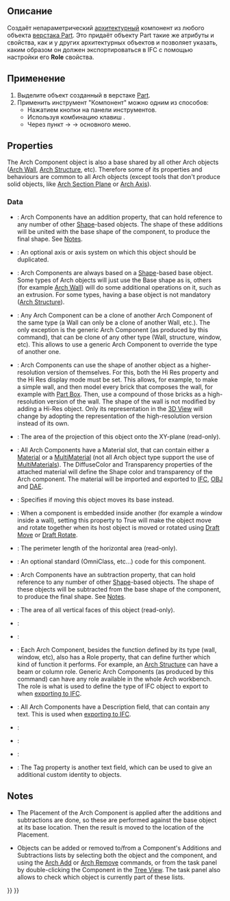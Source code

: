 <languages/>

<div class="mw-translate-fuzzy">
{{Docnav/ru
|[[Arch_Survey/ru|Survey]]
|[[Arch_CloneComponent/ru|Клонировать компонент]]
|[[Arch_Workbench/ru|Arch]]
|IconL=Arch_Survey.svg
|IconR=Arch_CloneComponent.svg
|IconC=Workbench_Arch.svg
}}
</div>

<div class="mw-translate-fuzzy">
{{GuiCommand/ru
|Name=Arch Component‏‎‏‎
|Name/ru=Arch Component‏‎‏‎
|Icon=Arch_Component.svg
|MenuLocation=Arch → Вспомогательные → Компонент
|Workbenches=[[Arch_Workbench/ru|Arch]]
|Shortcut={{KEY|C}} {{KEY|M}}
|SeeAlso=
}}
</div>

<span id="Description"></span>
==Описание==

<div class="mw-translate-fuzzy">
Создаёт непараметрический [[Arch_Workbench/ru|архитектурный]] компонент из любого объекта  [[Part_Workbench/ru|верстака Part]]. Это придаёт объекту Part такие же атрибуты и свойства, как и у других архитектурных объектов и позволяет указать, каким образом он должен экспортироваться в IFC с помощью настройки его '''Role''' свойства.
</div>

<span id="Usage"></span>
==Применение==

<div class="mw-translate-fuzzy">
# Выделите объект созданный в верстаке [[Part_Workbench/ru|Part]].
# Применить инструмент "Компонент" можно одним из способов:
#* Нажатием кнопки {{Button|[[Image:Arch_Component.svg|16px]]}} на панели инструментов.
#* Используя комбинацию клавиш {{KEY|C}} {{KEY|M}}. 
#* Через пункт {{KEY|Arch}} → {{KEY|Вспомогательные}} → {{KEY|[[Image:Arch_Component.svg|16px]] [[Arch_Component/ru|Компонент]]}} основного меню.
</div>

==Properties==

The Arch Component object is also a base shared by all other Arch objects ([[Arch_Wall|Arch Wall]], [[Arch_Structure|Arch Structure]], etc). Therefore some of its properties and behaviours are common to all Arch objects (except tools that don't produce solid objects, like [[Arch_SectionPlane|Arch Section Plane]] or [[Arch_Axis|Arch Axis]]).

===Data===

{{TitleProperty|Component}}

* {{PropertyData|Additions|LinkList}}: Arch Components have an addition property, that can hold reference to any number of other [[Part_Workbench|Shape]]-based objects. The shape of these additions will be united with the base shape of the component, to produce the final shape. See [[#Notes|Notes]].

* {{PropertyData|Axis|Link}}: An optional axis or axis system on which this object should be duplicated.

* {{PropertyData|Base|Link}}: Arch Components are always based on a [[Part_Workbench|Shape]]-based base object. Some types of Arch objects will just use the Base shape as is, others (for example [[Arch_Wall|Arch Wall]]) will do some additional operations on it, such as an extrusion. For some types, having a base object is not mandatory ([[Arch_Structure|Arch Structure]]).

* {{PropertyData|Clone Of|Link}}: Any Arch Component can be a clone of another Arch Component of the same type (a Wall can only be a clone of another Wall, etc.). The only exception is the generic Arch Component (as produced by this command), that can be clone of any other type (Wall, structure, window, etc). This allows to use a generic Arch Component to override the type of another one.

* {{PropertyData|Hi Res|Link}}: Arch Components can use the shape of another object as a higher-resolution version of themselves. For this, both the Hi Res property and the Hi Res display mode must be set. This allows, for example, to make a simple wall, and then model every brick that composes the wall, for example with [[Part_Box|Part Box]]. Then, use a compound of those bricks as a high-resolution version of the wall. The shape of the wall is not modified by adding a Hi-Res object. Only its representation in the [[3D_View|3D View]] will change by adopting the representation of the high-resolution version instead of its own.

* {{PropertyData|Horizontal Area|Area}}: The area of the projection of this object onto the XY-plane (read-only).

* {{PropertyData|Material|Link}}: All Arch Components have a Material slot, that can contain either a [[Arch SetMaterial|Material]] or a [[Arch_MultiMaterial|MultiMaterial]] (not all Arch object type support the use of [[Arch_MultiMaterial|MultiMaterials]]). The DiffuseColor and Transparency properties of the attached material will define the Shape color and transparency of the Arch component. The material will be imported and exported to [[Arch_IFC|IFC]], [[Arch_OBJ|OBJ]] and [[Arch_DAE|DAE]].

* {{PropertyData|Move Base|Bool}}: Specifies if moving this object moves its base instead.

* {{PropertyData|Move With Host|Bool}}: When a component is embedded inside another (for example a window inside a wall), setting this property to True will make the object move and rotate together when its host object is moved or rotated using [[Draft_Move|Draft Move]] or [[Draft_Rotate|Draft Rotate]].

* {{PropertyData|Perimeter Length|Length}}: The perimeter length of the horizontal area (read-only).

* {{PropertyData|Standard Code|String}}: An optional standard (OmniClass, etc…) code for this component.

* {{PropertyData|Subtractions|LinkList}}: Arch Components have an subtraction property, that can hold reference to any number of other [[Part_Workbench|Shape]]-based objects. The shape of these objects will be subtracted from the base shape of the component, to produce the final shape. See [[#Notes|Notes]].

* {{PropertyData|Vertical Area|Area}}: The area of all vertical faces of this object (read-only).

{{TitleProperty|IFC}}

* {{PropertyData|Ifc Data|Map|Hidden}}:

* {{PropertyData|Ifc Properties|Map|Hidden}}:

* {{PropertyData|Ifc Type|Enumeration}}: Each Arch Component, besides the function defined by its type (wall, window, etc), also has a Role property, that can define further which kind of function it performs. For example, an [[Arch_Structure|Arch Structure]] can have a beam or column role. Generic Arch Components (as produced by this command) can have any role available in the whole Arch workbench. The role is what is used to define the type of IFC object to export to when [[Arch_IFC|exporting to IFC]].

{{TitleProperty|IFC Attributes}}

* {{PropertyData|Description|String}}: All Arch Components have a Description field, that can contain any text. This is used when [[Arch_IFC|exporting to IFC]].

* {{PropertyData|Global Id|String}}:

* {{PropertyData|Object Type|String}}:

* {{PropertyData|Predefined Type|Enumeration}}:

* {{PropertyData|Tag|Enumeration}}: The Tag property is another text field, which can be used to give an additional custom identity to objects.

==Notes==

* The Placement of the Arch Component is applied after the additions and subtractions are done, so these are performed against the base object at its base location. Then the result is moved to the location of the Placement.

* Objects can be added or removed to/from a Component's Additions and Subtractions lists by selecting both the object and the component, and using the [[Arch_Add|Arch Add]] or [[Arch_Remove|Arch Remove]] commands, or from the task panel by double-clicking the Component in the [[Tree_View|Tree View]]. The task panel also allows to check which object is currently part of these lists.


<div class="mw-translate-fuzzy">
{{Docnav/ru
|[[Arch_Survey/ru|Survey]]
|[[Arch_CloneComponent/ru|Клонировать компонент]]
|[[Arch_Workbench/ru|Arch]]
|IconL=Arch_Survey.svg
|IconR=Arch_CloneComponent.svg
|IconC=Workbench_Arch.svg
}}
</div>

{{BIM_Tools_navi{{#translation:}}}}
{{Userdocnavi{{#translation:}}}}